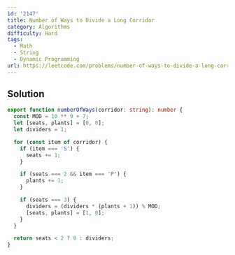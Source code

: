```yaml
---
id: '2147'
title: Number of Ways to Divide a Long Corridor
category: Algorithms
difficulty: Hard
tags:
  - Math
  - String
  - Dynamic Programming
url: https://leetcode.com/problems/number-of-ways-to-divide-a-long-corridor
---
```


## Solution

```typescript showLineNumbers
export function numberOfWays(corridor: string): number {
  const MOD = 10 ** 9 + 7;
  let [seats, plants] = [0, 0];
  let dividers = 1;

  for (const item of corridor) {
    if (item === 'S') {
      seats += 1;
    }

    if (seats === 2 && item === 'P') {
      plants += 1;
    }

    if (seats === 3) {
      dividers = (dividers * (plants + 1)) % MOD;
      [seats, plants] = [1, 0];
    }
  }

  return seats < 2 ? 0 : dividers;
}
```
